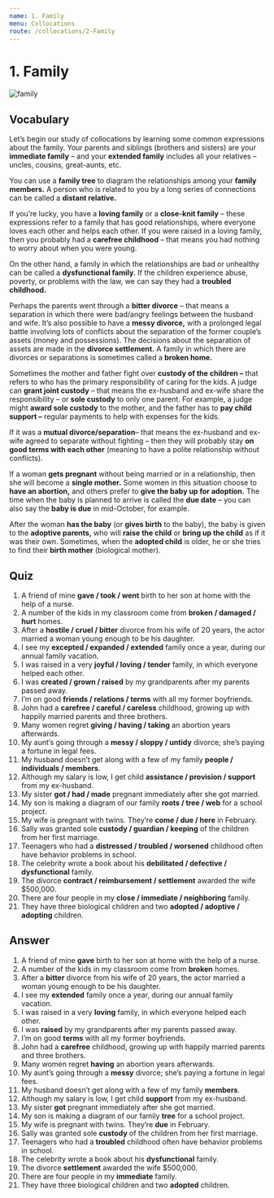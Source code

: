 ```yaml
---
name: 1. Family
menu: Collocations
route: /collocations/2-Family
---
```



# 1. Family

<Image src={familyImg} alt="family" />

## Vocabulary

Let’s begin our study of collocations by learning some common expressions about the family. Your parents and siblings (brothers and sisters) are your **immediate family** – and your **extended family** includes all your relatives – uncles, cousins, great-aunts, etc.

You can use a **family tree** to diagram the relationships among your **family members.** A person who is related to you by a long series of connections can be called a **distant relative.**

If you’re lucky, you have a **loving family** or a **close-knit family** – these expressions refer to a family that has good relationships, where everyone loves each other and helps each other. If you were raised in a loving family, then you probably had a **carefree childhood** – that means you had nothing to worry about when you were young.

On the other hand, a family in which the relationships are bad or unhealthy can be called a **dysfunctional family.** If the children experience abuse, poverty, or problems with the law, we can say they had a **troubled childhood.**

Perhaps the parents went through a **bitter divorce** – that means a separation in which there were bad/angry feelings between the husband and wife. It’s also possible to have a **messy divorce,** with a prolonged legal battle involving lots of conflicts about the separation of the former couple’s assets (money and possessions). The decisions about the separation of assets are made in the **divorce settlement.** A family in which there are divorces or separations is sometimes called a **broken home.**

Sometimes the mother and father fight over **custody of the children –** that refers to who has the primary responsibility of caring for the kids. A judge can **grant joint custody** – that means the ex-husband and ex-wife share the responsibility – or **sole custody** to only one parent. For example, a judge might **award sole custody** to the mother, and the father has to **pay child support –** regular payments to help with expenses for the kids.

If it was a **mutual divorce/separation**– that means the ex-husband and ex-wife agreed to separate without fighting – then they will probably stay **on good terms with each other** (meaning to have a polite relationship without conflicts).

If a woman **gets pregnant** without being married or in a relationship, then she will become a **single mother.** Some women in this situation choose to **have an abortion,** and others prefer to **give the baby up for adoption.** The time when the baby is planned to arrive is called the **due date** – you can also say the **baby is due** in mid-October, for example.

After the woman **has the baby** (or **gives birth** to the baby), the baby is given to the **adoptive parents,** who will **raise the child** or **bring up the child** as if it was their own. Sometimes, when the **adopted child** is older, he or she tries to find their **birth mother** (biological mother).

## Quiz

1. A friend of mine **gave / took / went** birth to her son at home with the help of a nurse.
2. A number of the kids in my classroom come from **broken / damaged / hurt** homes.
3. After a **hostile / cruel / bitter** divorce from his wife of 20 years, the actor married a woman young enough to be his daughter.
4. I see my **excepted / expanded / extended** family once a year, during our annual family vacation.
5. I was raised in a very **joyful / loving / tender** family, in which everyone helped each other.
6. I was **created / grown / raised** by my grandparents after my parents passed away.
7. I’m on good **friends / relations / terms** with all my former boyfriends.
8. John had a **carefree / careful / careless** childhood, growing up with happily married parents and three brothers.
9. Many women regret **giving / having / taking** an abortion years afterwards.
10. My aunt’s going through a **messy / sloppy / untidy** divorce; she’s paying a fortune in legal fees.
11. My husband doesn’t get along with a few of my family **people / individuals / members**.
12. Although my salary is low, I get child **assistance / provision / support** from my ex-husband.
13. My sister **got / had / made** pregnant immediately after she got married.
14. My son is making a diagram of our family **roots / tree / web** for a school project.
15. My wife is pregnant with twins. They’re **come / due / here** in February.
16. Sally was granted sole **custody / guardian / keeping** of the children from her first marriage.
17. Teenagers who had a **distressed / troubled / worsened** childhood often have behavior problems in school.
18. The celebrity wrote a book about his **debilitated / defective / dysfunctional** family.
19. The divorce **contract / reimbursement / settlement** awarded the wife $500,000.
20. There are four people in my **close / immediate / neighboring** family.
21. They have three biological children and two **adopted / adoptive / adopting** children.

## Answer

1. A friend of mine **gave** birth to her son at home with the help of a nurse.
2. A number of the kids in my classroom come from **broken** homes.
3. After a **bitter** divorce from his wife of 20 years, the actor married a woman young enough to be his daughter.
4. I see my **extended** family once a year, during our annual family vacation.
5. I was raised in a very **loving** family, in which everyone helped each other.
6. I was **raised** by my grandparents after my parents passed away.
7. I’m on good **terms** with all my former boyfriends.
8. John had a **carefree** childhood, growing up with happily married parents and three brothers.
9. Many women regret **having** an abortion years afterwards.
10. My aunt’s going through a **messy** divorce; she’s paying a fortune in legal fees.
11. My husband doesn’t get along with a few of my family **members**.
12. Although my salary is low, I get child **support** from my ex-husband.
13. My sister **got** pregnant immediately after she got married.
14. My son is making a diagram of our family **tree** for a school project.
15. My wife is pregnant with twins. They’re **due** in February.
16. Sally was granted sole **custody** of the children from her first marriage.
17. Teenagers who had a **troubled** childhood often have behavior problems in school.
18. The celebrity wrote a book about his **dysfunctional** family.
19. The divorce **settlement** awarded the wife $500,000.
20. There are four people in my **immediate** family.
21. They have three biological children and two **adopted** children.
